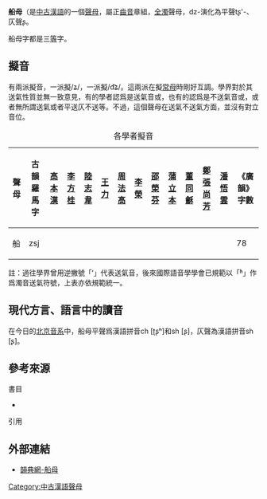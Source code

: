 
{{refimprove|time=2015-05-28}}
'''船母'''{{sfn|竺家寧|1992|p=448}}（'''{{IPA|ʑ}}'''是[[中古漢語|中古漢語]]的一個[[聲母|聲母]]，屬正[[齒音|齒音]]章組，[[全濁|全濁]]聲母，dz-演化為平聲tʂ'-、仄聲ʂ{{sfn|竺家寧|1992|p=448}}。

船母字都是三[[等呼|等]]字。

== 擬音 ==
有兩派擬音，一派擬/ʑ/，一派擬/d͡ʑ/。這兩派在擬[[常母|常母]]時剛好互調。學界對於其送氣性質並無一致意見，有的學者認爲是送氣音{{IPA|[ʑʱ]}}或{{IPA|[d͡ʑʱ]}}，也有的認爲是不送氣音{{IPA|[ʑ]}}或{{IPA|[d͡ʑ]}}，或者無所謂送氣或者平送仄不送等。不過，這個聲母在送氣不送氣方面，並沒有對立音位。

{| class="wikitable" style="text-align:center"
|+各學者擬音
|-
!聲母||古韻羅馬字||[[高本漢|高本漢]]||[[李方桂|李方桂]]||[[陸志韋|陸志韋]]||[[王力_(语言学家)|王力]]||[[周法高|周法高]]||[[李榮_(語言學家)|李榮]]||[[邵榮芬|邵榮芬]]||[[蒲立本|蒲立本]]||[[董同龢|董同龢]]||[[鄭張尚芳|鄭張尚芳]]||[[潘悟雲|潘悟雲]]||《廣韻》字數
|-
|船||zsj||{{IPA|dʑʱ}}||{{IPA|dʑ}}||{{IPA|dʑ}}||{{IPA|dʑʱ}}||{{IPA|ʑ}}||{{IPA|dʑ}}||{{IPA|ʑ}}||{{IPA|ʑ}}||{{IPA|dʑʱ}}||{{IPA|ʑ}}||{{IPA|ʑ}}||78
|}
註：過往學界曾用逆撇號「ʻ」代表送氣音，後來國際語音學學會已規範以「ʱ」作爲濁音送氣符號，上表亦依規範統一。

==現代方言、語言中的讀音==

在今日的[[北京音系|北京音系]]中，船母平聲爲漢語拼音ch [ʈʂʰ]和sh [ʂ]，仄聲為漢語拼音sh [ʂ]。

== 參考來源 ==
;書目
*{{clref|竺家寧|1992|ref= {{cite isbn| 9571105104|ref=harv|noedit}}}}

;引用
{{reflist|1}}

==外部連結==
* [http://ytenx.org/kyonh/cjeng/船/ 韻典網-船母]

{{切韻音系聲母}}

[[Category:中古漢語聲母|Category:中古漢語聲母]]